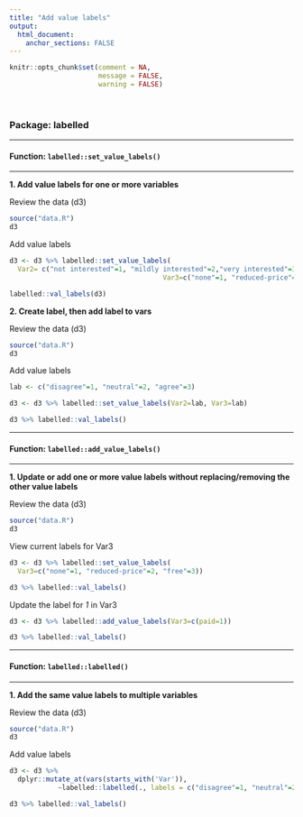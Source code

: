 ```yaml
---
title: "Add value labels"
output:
  html_document:
    anchor_sections: FALSE
---
```


```r
knitr::opts_chunk$set(comment = NA,
                      message = FALSE,
                      warning = FALSE)
```

<br>

### Package: labelled

---

#### Function: `labelled::set_value_labels()`

---

**1\. Add value labels for one or more variables**

Review the data (d3)

```r

source("data.R")
d3

```

Add value labels

```r

d3 <- d3 %>% labelled::set_value_labels(
  Var2= c("not interested"=1, "mildly interested"=2,"very interested"=3),
                                      Var3=c("none"=1, "reduced-price"=2, "free"=3))

labelled::val_labels(d3)

```

**2\. Create label, then add label to vars**

Review the data (d3)

```r

source("data.R")
d3

```

Add value labels

```r

lab <- c("disagree"=1, "neutral"=2, "agree"=3)

d3 <- d3 %>% labelled::set_value_labels(Var2=lab, Var3=lab)

d3 %>% labelled::val_labels()

```

---

#### Function: `labelled::add_value_labels()`

---

**1\. Update or add one or more value labels without replacing/removing the other value labels**

Review the data (d3)

```r

source("data.R")
d3

```

View current labels for Var3

```r

d3 <- d3 %>% labelled::set_value_labels(
  Var3=c("none"=1, "reduced-price"=2, "free"=3))

d3 %>% labelled::val_labels()

```

Update the label for *1* in Var3

```r

d3 <- d3 %>% labelled::add_value_labels(Var3=c(paid=1))

d3 %>% labelled::val_labels()

```

---

#### Function: `labelled::labelled()`

---

**1\. Add the same value labels to multiple variables**

Review the data (d3)

```r

source("data.R")
d3

```

Add value labels

```r

d3 <- d3 %>% 
  dplyr::mutate_at(vars(starts_with('Var')), 
            ~labelled::labelled(., labels = c("disagree"=1, "neutral"=2, "agree"=3)))

d3 %>% labelled::val_labels()

```


